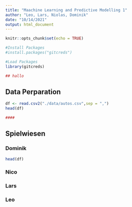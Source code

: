 ```yaml
---
title: "Maachine Learning and Predictive Modelling 1"
author: "Leo, Lars, Niolas, Dominik"
date: "10/14/2021"
output: html_document
---
```


```r
knitr::opts_chunk$set(echo = TRUE)

#Install Packages
#install.packages("gitcreds")

#Load Packages
library(gitcreds)

## hallo
```

## Data Perparation

```r
df <- read.csv2("./data/autos.csv",sep = ",")
head(df)
```

```r
####
```


## Spielwiesen

### Dominik

```r
head(df)
```


### Nico

### Lars

### Leo